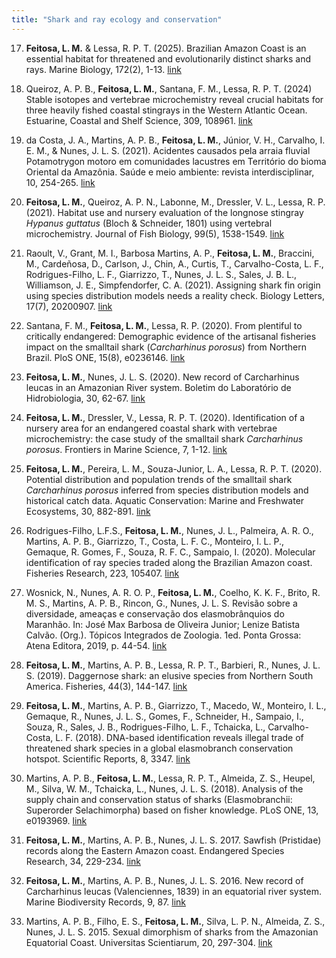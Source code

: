 ```yaml
---
title: "Shark and ray ecology and conservation"
---
```


17. **Feitosa, L. M.** & Lessa, R. P. T. (2025). Brazilian Amazon Coast is an essential habitat for threatened and evolutionarily distinct sharks and rays. Marine Biology, 172(2), 1-13. [link](https://doi.org/10.1007/s00227-025-04599-3)

16. Queiroz, A. P. B., **Feitosa, L. M.**, Santana, F. M., Lessa, R. P. T. (2024) Stable isotopes and vertebrae microchemistry reveal crucial habitats for three heavily fished coastal stingrays in the Western Atlantic Ocean. Estuarine, Coastal and Shelf Science, 309, 108961. [link](https://doi.org/10.1016/j.ecss.2024.108961)

15. da Costa, J. A., Martins, A. P. B., **Feitosa, L. M.**, Júnior, V. H., Carvalho, I. E. M., & Nunes, J. L. S. (2021). Acidentes causados pela arraia fluvial Potamotrygon motoro em comunidades lacustres em Território do bioma Oriental da Amazônia. Saúde e meio ambiente: revista interdisciplinar, 10, 254-265. [link](https://doi.org/10.24302/sma.v10.3733)

14. **Feitosa, L. M.**, Queiroz, A. P. N., Labonne, M., Dressler, V. L., Lessa, R. P. (2021). Habitat use and nursery evaluation of the longnose stingray *Hypanus guttatus* (Bloch & Schneider, 1801) using vertebral microchemistry. Journal of Fish Biology, 99(5), 1538-1549. [link](https://doi.org/10.1111/jfb.14858)

13. Raoult, V., Grant, M. I., Barbosa Martins, A. P., **Feitosa, L. M.**, Braccini, M., Cardeñosa, D., Carlson, J., Chin, A., Curtis, T., Carvalho-Costa, L. F., Rodrigues-Filho, L. F., Giarrizzo, T., Nunes, J. L. S., Sales, J. B. L., Williamson, J. E., Simpfendorfer, C. A. (2021). Assigning shark fin origin using species distribution models needs a reality check. Biology Letters, 17(7), 20200907. [link](https://doi.org/10.1098/rsbl.2020.0907)

12. Santana, F. M., **Feitosa, L. M.**, Lessa, R. P. (2020). From plentiful to critically endangered: Demographic evidence of the artisanal fisheries impact on the smalltail shark (*Carcharhinus porosus*) from Northern Brazil. PloS ONE, 15(8), e0236146. [link](https://doi.org/10.1371/journal.pone.0236146)

11. **Feitosa, L. M.**, Nunes, J. L. S. (2020). New record of Carcharhinus leucas in an Amazonian River system. Boletim do Laboratório de Hidrobiologia, 30, 62-67. [link](https://doi.org/10.18764/1981-6421e2020.6)

10. **Feitosa, L. M.**, Dressler, V., Lessa, R. P. T. (2020). Identification of a nursery area for an endangered coastal shark with vertebrae microchemistry: the case study of the smalltail shark *Carcharhinus porosus*. Frontiers in Marine Science, 7, 1-12. [link](https://doi.org/10.3389/fmars.2020.00125)

9. **Feitosa, L. M.**, Pereira, L. M., Souza-Junior, L. A., Lessa, R. P. T. (2020). Potential distribution and population trends of the smalltail shark *Carcharhinus porosus* inferred from species distribution models and historical catch data. Aquatic Conservation: Marine and Freshwater Ecosystems, 30, 882-891. [link](https://doi.org/10.1002/aqc.3293)

8. Rodrigues-Filho, L.F.S., **Feitosa, L. M.**, Nunes, J. L., Palmeira, A. R. O., Martins, A. P. B., Giarrizzo, T., Costa, L. F. C., Monteiro, I. L. P., Gemaque, R. Gomes, F., Souza, R. F. C., Sampaio, I. (2020). Molecular identification of ray species traded along the Brazilian Amazon coast. Fisheries Research, 223, 105407. [link](https://doi.org/10.1016/j.fishres.2019.105407)

7. Wosnick, N., Nunes, A. R. O. P., **Feitosa, L. M.**, Coelho, K. K. F., Brito, R. M. S., Martins, A. P. B., Rincon, G., Nunes, J. L. S. Revisão sobre a diversidade, ameaças e conservação dos elasmobrânquios do Maranhão. In: José Max Barbosa de Oliveira Junior; Lenize Batista Calvão. (Org.). Tópicos Integrados de Zoologia. 1ed. Ponta Grossa: Atena Editora, 2019, p. 44-54. [link](http://dx.doi.org/10.22533/at.ed.1471915105)

6. **Feitosa, L. M.**, Martins, A. P. B., Lessa, R. P. T., Barbieri, R., Nunes, J. L. S. (2019). Daggernose shark: an elusive species from Northern South America. Fisheries, 44(3), 144-147. [link](https://doi.org/10.1002/fsh.10205)

5. **Feitosa, L. M.**, Martins, A. P. B., Giarrizzo, T., Macedo, W., Monteiro, I. L., Gemaque, R., Nunes, J. L. S., Gomes, F., Schneider, H., Sampaio, I., Souza, R., Sales, J. B., Rodrigues-Filho, L. F., Tchaicka, L., Carvalho-Costa, L. F. (2018). DNA-based identification reveals illegal trade of threatened shark species in a global elasmobranch conservation hotspot. Scientific Reports, 8, 3347. [link](https://doi.org/10.1038/s41598-018-21683-5)

4. Martins, A. P. B., **Feitosa, L. M.**, Lessa, R. P. T., Almeida, Z. S., Heupel, M., Silva, W. M., Tchaicka, L., Nunes, J. L. S. (2018). Analysis of the supply chain and conservation status of sharks (Elasmobranchii: Superorder Selachimorpha) based on fisher knowledge. PLoS ONE, 13, e0193969. [link](https://doi.org/10.1371/journal.pone.0193969)

3. **Feitosa, L. M.**, Martins, A. P. B., Nunes, J. L. S. 2017. Sawfish (Pristidae) records along the Eastern Amazon coast. Endangered Species Research, 34, 229-234. [link](https://doi.org/10.3354/esr00852)

2. **Feitosa, L. M.**, Martins, A. P. B., Nunes, J. L. S. 2016. New record of Carcharhinus leucas (Valenciennes, 1839) in an equatorial river system. Marine Biodiversity Records, 9, 87. [link](https://doi.org/10.1186/s41200-016-0094-6)

1. Martins, A. P. B., Filho, E. S., **Feitosa, L. M.**, Silva, L. P. N., Almeida, Z. S., Nunes, J. L. S. 2015. Sexual dimorphism of sharks from the Amazonian Equatorial Coast. Universitas Scientiarum, 20, 297-304. [link](https://doi.org/10.11144/Javeriana.SC20-3.sdos)
